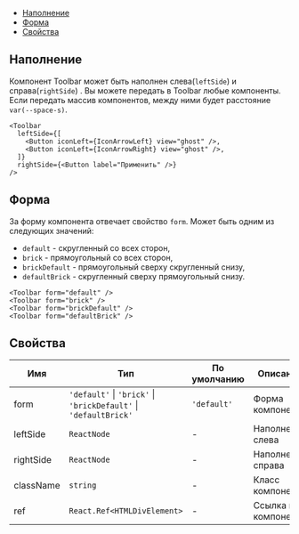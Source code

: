 
<MdxMenu>

- [Наполнение](#наполнение)
- [Форма](#форма)
- [Свойства](#свойства)

</MdxMenu>

## Наполнение

Компонент Toolbar может быть наполнен слева(`leftSide`) и справа(`rightSide`) . Вы можете передать в Toolbar любые компоненты. Если передать массив компонентов, между ними будет расстояние `var(--space-s)`.

<MdxTabs>

```tsx
<Toolbar
  leftSide={[
    <Button iconLeft={IconArrowLeft} view="ghost" />,
    <Button iconLeft={IconArrowRight} view="ghost" />,
  ]}
  rightSide={<Button label="Применить" />}
/>
```

<ToolbarContentExample />

</MdxTabs>

## Форма

За форму компонента отвечает свойство `form`. Может быть одним из следующих значений:

- `default` - скругленный со всех сторон,
- `brick` - прямоугольный со всех сторон,
- `brickDefault` - прямоугольный сверху скругленный снизу,
- `defaultBrick` - скругленный сверху прямоугольный снизу.

<MdxTabs>

```tsx
<Toolbar form="default" />
<Toolbar form="brick" />
<Toolbar form="brickDefault" />
<Toolbar form="defaultBrick" />
```

<ToolbarFormExample />

</MdxTabs>

## Свойства

| Имя       | Тип                                                              | По умолчанию | Описание            |
| --------- | ---------------------------------------------------------------- | ------------ | ------------------- |
| form      | `'default'` \| `'brick'` \| `'brickDefault'` \| `'defaultBrick'` | `'default'`  | Форма компонента    |
| leftSide  | `ReactNode`                                                      | -            | Наполнение слева    |
| rightSide | `ReactNode`                                                      | -            | Наполнение справа   |
| className | `string`                                                         | -            | Класс компонента    |
| ref       | `React.Ref<HTMLDivElement>`                                      | -            | Ссылка на компонент |
